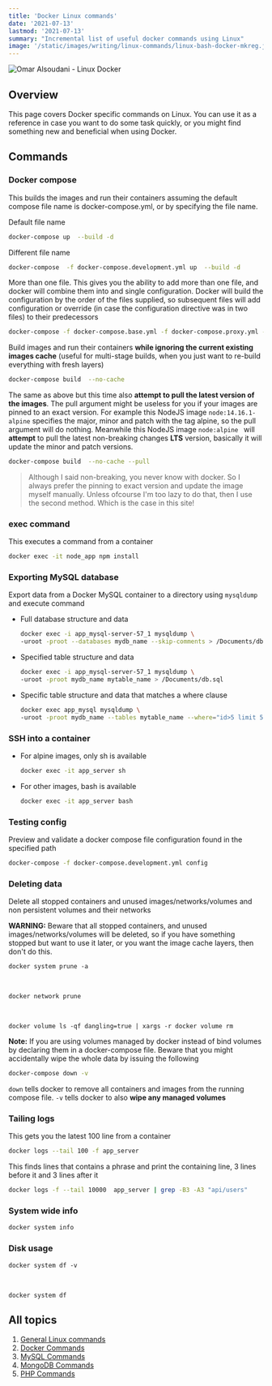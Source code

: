 ```yaml
---
title: 'Docker Linux commands'
date: '2021-07-13'
lastmod: '2021-07-13'
summary: "Incremental list of useful docker commands using Linux"
image: '/static/images/writing/linux-commands/linux-bash-docker-mkreg.jpeg'
---
```


![Omar Alsoudani - Linux Docker](/static/images/writing/linux-commands/linux-bash-docker-mkreg.jpeg)

## Overview

This page covers Docker specific commands on Linux. You can use it as a reference in case you want to do some task quickly, or you might find something new and beneficial when using Docker. 

## Commands

### Docker compose

This builds the images and run their containers assuming the default compose file name is docker-compose.yml, or by specifying the file name.

Default file name

```bash
docker-compose up  --build -d
```

Different file name

```bash
docker-compose  -f docker-compose.development.yml up  --build -d
```

More than one file. This gives you the ability to add more than one file, and docker will combine them into and single configuration. Docker will build the configuration by the order of the files supplied, so subsequent files will add configuration or override (in case the configuration directive was in two files) to their predecessors

```bash
docker-compose -f docker-compose.base.yml -f docker-compose.proxy.yml -f docker-compose.migration.yml up --build -d
```

Build images and run their containers **while ignoring the current existing images cache** (useful for multi-stage builds, when you just want to re-build everything with fresh layers)

```bash
docker-compose build  --no-cache
```

The same as above but this time also **attempt to pull the latest version of the images**. The pull argument might be useless for you if your images are pinned to an exact version. For example this NodeJS image `node:14.16.1-alpine` specifies the major, minor and patch with the tag alpine, so the pull argument will do nothing. Meanwhile this NodeJS image `node:alpine ` will **attempt** to pull the latest non-breaking changes **LTS** version, basically it will update the minor and patch versions.

```bash
docker-compose build  --no-cache --pull
```

> Although I said non-breaking, you never know with docker. So I always prefer the pinning to exact version and update  the image myself manually. Unless ofcourse I'm too lazy to do that, then I use the second method. Which is the case in this site!

### exec command

This executes a command from a container

```bash
docker exec -it node_app npm install
```

### Exporting MySQL database

Export data from a Docker MySQL container to a directory using `mysqldump` and execute command

-    Full database structure and data

        ```bash
     docker exec -i app_mysql-server-57_1 mysqldump \ 
     -uroot -proot --databases mydb_name --skip-comments > /Documents/db.sql
        ```

-    Specified table structure and data 

        ```bash
     docker exec -i app_mysql-server-57_1 mysqldump \ 
     -uroot -proot mydb_name mytable_name > /Documents/db.sql
        ```

-    Specific table structure and data that matches a where clause

        ```bash
     docker exec app_mysql mysqldump \ 
     -uroot -proot mydb_name --tables mytable_name --where="id>5 limit 5000000" > mytable_name.sql
        ```



### SSH into a container

-    For alpine images, only sh is available 

        ```bash
     docker exec -it app_server sh
        ```

-    For other images,  bash is available

        ```bash
     docker exec -it app_server bash
        ```

### Testing config

Preview and validate a docker compose file configuration found in the specified path


```bash
docker-compose -f docker-compose.development.yml config
```

### Deleting data

Delete all stopped containers and unused images/networks/volumes and non persistent volumes and their networks

**WARNING:** Beware that all stopped containers, and unused images/networks/volumes will be deleted, so if you have something stopped but want to use it later, or you want the image cache layers, then don't do this.

```bash:Everything
docker system prune -a
```

<br/>

```bash:Networks
docker network prune
```

<br/>

```bash:Volumes
docker volume ls -qf dangling=true | xargs -r docker volume rm
```

**Note:** If you are using volumes managed by docker instead of bind volumes by declaring them in a docker-compose file. Beware that you might accidentally wipe the whole data by issuing the following

```` bash
docker-compose down -v
````

`down` tells docker to remove all containers and images from the running compose file. `-v` tells docker to also **wipe any managed volumes**

### Tailing logs

This gets you the latest 100 line from a container

```bash
docker logs --tail 100 -f app_server
```

This finds lines that contains a phrase and print the containing line, 3 lines before it and 3 lines after it

```bash
docker logs -f --tail 10000  app_server | grep -B3 -A3 "api/users"
```

### System wide info

```bash
docker system info
```

### Disk usage

```bash:Detailed
docker system df -v
```

<br/>


```bash:Overview
docker system df
```

## All topics

1.  [General Linux commands](/writing/linux-commands/general)
2.  [Docker Commands](/writing/linux-commands/docker) 
3.  [MySQL Commands](/writing/linux-commands/mysql)
4.  [MongoDB Commands](/writing/linux-commands/mongodb)
5.  [PHP Commands](/writing/linux-commands/php)
